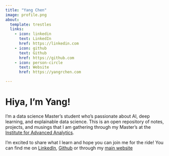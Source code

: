 ```yaml
---
title: "Yang Chen"
image: profile.png
about:
  template: trestles 
  links:
    - icon: linkedin
      text: LinkedIn
      href: https://linkedin.com
    - icon: github
      text: Github
      href: https://github.com
    - icon: person-circle
      text: Website
      href: https://yangrchen.com

---
```


# Hiya, I'm Yang!

I'm a data science Master's student who's passionate about AI, deep learning, and explainable data science. This is an open repository of notes, projects, and musings that I am gathering through my Master's at the [Institute for Advanced Analytics](https://analytics.ncsu.edu/).

I'm excited to share what I learn and hope you can join me for the ride! You can find me on [LinkedIn](https://www.linkedin.com/in/yangrchen/), [Github](https://github.com/yangrchen) or through my [main website](https://yangrchen.com)